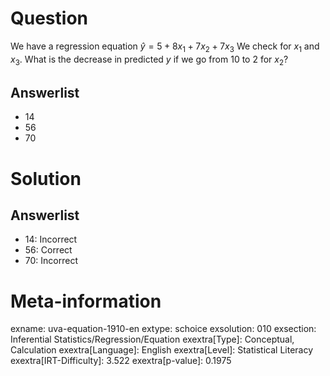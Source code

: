 Question
========

We have a regression equation $\hat{y} = 5 + 8x_{1} +
7x_{2} + 7x_{3}$ We check for *x*~1~ and *x*~3~. What is the decrease in predicted *y* if we go from 10 to 2 for *x*~2~?

Answerlist
----------

* 14
* 56
* 70

Solution
========

Answerlist
----------

* 14: Incorrect
* 56: Correct
* 70: Incorrect

Meta-information
================
exname: uva-equation-1910-en
extype: schoice
exsolution: 010
exsection: Inferential Statistics/Regression/Equation
exextra[Type]: Conceptual, Calculation
exextra[Language]: English
exextra[Level]: Statistical Literacy
exextra[IRT-Difficulty]: 3.522
exextra[p-value]: 0.1975
